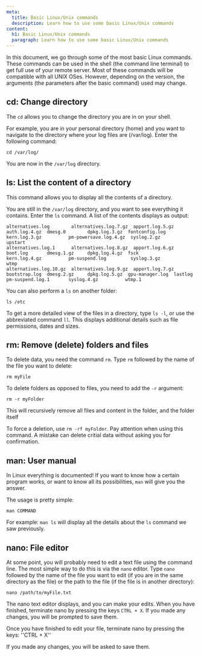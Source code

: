 ```yaml
---
meta:
  title: Basic Linux/Unix commands
  description: Learn how to use some basic Linux/Unix commands
content:
  h1: Basic Linux/Unix commands
  paragraph: Learn how to use some basic Linux/Unix commands
---
```


In this document, we go through some of the most basic Linux commands. These commands can be used in the shell (the command line terminal) to get full use of your remote server. Most of these commands will be compatible with all UNIX OSes. However, depending on the version, the arguments (the parameters after the basic command) used may change.

## cd: Change directory

The `cd` allows you to change the directory you are in on your shell.

For example, you are in your personal directory (home) and you want to navigate to the directory where your log files are (/var/log). Enter the following command:

```
cd /var/log/
```

You are now in the `/var/log` directory.

## ls: List the content of a directory

This command allows you to display all the contents of a directory.

You are still in the `/var/log` directory, and you want to see everything it contains. Enter the `ls` command. A list of the contents displays as output:

```ls
alternatives.log        alternatives.log.7.gz  apport.log.5.gz  auth.log.4.gz  dmesg.0        dpkg.log.3.gz  fontconfig.log   kern.log.3.gz          pm-powersave.log.4.gz  syslog.2.gz          upstart
alternatives.log.1      alternatives.log.8.gz  apport.log.6.gz  boot.log       dmesg.1.gz     dpkg.log.4.gz  fsck             kern.log.4.gz          pm-suspend.log         syslog.3.gz          wtmp
alternatives.log.10.gz  alternatives.log.9.gz  apport.log.7.gz  bootstrap.log  dmesg.2.gz     dpkg.log.5.gz  gpu-manager.log  lastlog                pm-suspend.log.1       syslog.4.gz          wtmp.1
```

You can also perform a `ls` on another folder: 
```
ls /etc 
```

<Message type="tip">

To get a more detailed view of the files in a directory, type `ls -l`, or use the abbreviated command `ll`. This displays additional details such as file permissions, dates and sizes.

</Message>

## rm: Remove (delete) folders and files

To delete data, you need the command `rm`. Type `rm` followed by the name of the file you want to delete:

```
rm myFile
```

To delete folders as opposed to files, you need to add the `-r` argument:

```
rm -r myFolder
```

This will recursively remove all files and content in the folder, and the folder itself

<Message type="tip">

To force a deletion, use `rm -rf myFolder`. Pay attention when using this command. A mistake can delete critial data without asking you for confirmation.

</Message>

## man: User manual

In Linux everything is documented! If you want to know how a certain program works, or want to know all its possibilities, `man` will give you the answer.

The usage is pretty simple: 

```
man COMMAND
```

For example: `man ls` will display all the details about the `ls` command we saw previously.

## nano: File editor

At some point, you will probably need to edit a text file using the command line. The most simple way to do this is via the `nano` editor. Type `nano` followed by the name of the file you want to edit (if you are in the same directory as the file) or the path to the file (if the file is in another directory):

```
nano /path/to/myFile.txt
```

The nano text editor displays, and you can make your edits. When you have finished, terminate nano by pressing the keys `CTRL + X`. If you made any changes, you will be prompted to save them.

Once you have finished to edit your file, terminate nano by pressing the keys: ''CTRL + X''

If you made any changes, you will be asked to save them.
